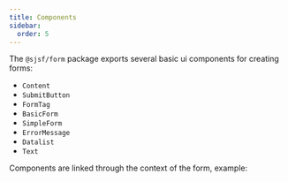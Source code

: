 ```yaml
---
title: Components
sidebar:
  order: 5
---
```




The `@sjsf/form` package exports several basic ui components for creating forms:

- `Content`
- `SubmitButton`
- `FormTag`
- `BasicForm`
- `SimpleForm`
- `ErrorMessage`
- `Datalist`
- `Text`

Components are linked through the context of the form, example:

<Code code={basicFromCode} lang="svelte" title="basic-form.svelte" />

